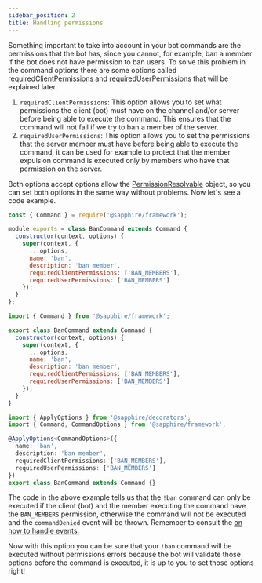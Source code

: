```yaml
---
sidebar_position: 2
title: Handling permissions
---
```



Something important to take into account in your bot commands are the permissions that the bot has, since you cannot,
for example, ban a member if the bot does not have permission to ban users. To solve this problem in the command options
there are some options called
[requiredClientPermissions](../../Documentation/api-framework/interfaces/CommandOptions#requiredclientpermissions) and
[requiredUserPermissions](../../Documentation/api-framework/interfaces/CommandOptions#requiredUserPermissions) that will
be explained later.

1. `requiredClientPermissions`: This option allows you to set what permissions the client (bot) must have on the channel
   and/or server before being able to execute the command. This ensures that the command will not fail if we try to ban
   a member of the server.
2. `requiredUserPermissions`: This option allows you to set the permissions that the server member must have before
   being able to execute the command, it can be used for example to protect that the member expulsion command is
   executed only by members who have that permission on the server.

Both options accept options allow the
[PermissionResolvable](https://discord.js.org/#/docs/main/stable/typedef/PermissionResolvable) object, so you can set
both options in the same way without problems. Now let's see a code example.

<Tabs groupId="language-choice">
<TabItem value="javascript" label="JavaScript" default>

```javascript {4-11}
const { Command } = require('@sapphire/framework');

module.exports = class BanCommand extends Command {
  constructor(context, options) {
    super(context, {
      ...options,
      name: 'ban',
      description: 'ban member',
      requiredClientPermissions: ['BAN_MEMBERS'],
      requiredUserPermissions: ['BAN_MEMBERS']
    });
  }
};
```

</TabItem>
<TabItem value="ESM" label="ESM">

```javascript {4-11}
import { Command } from '@sapphire/framework';

export class BanCommand extends Command {
  constructor(context, options) {
    super(context, {
      ...options,
      name: 'ban',
      description: 'ban member',
      requiredClientPermissions: ['BAN_MEMBERS'],
      requiredUserPermissions: ['BAN_MEMBERS']
    });
  }
}
```

</TabItem>
<TabItem value="typescript" label="TypeScript">

```typescript {5-9}
import { ApplyOptions } from '@sapphire/decorators';
import { Command, CommandOptions } from '@sapphire/framework';

@ApplyOptions<CommandOptions>({
  name: 'ban',
  description: 'ban member',
  requiredClientPermissions: ['BAN_MEMBERS'],
  requiredUserPermissions: ['BAN_MEMBERS']
})
export class BanCommand extends Command {}
```

</TabItem>
</Tabs>

The code in the above example tells us that the `!ban` command can only be executed if the client (bot) and the member
executing the command have the `BAN_MEMBERS` permission, otherwise the command will not be executed and the
`commandDenied` event will be thrown. Remember to consult the
[on how to handle events.](../listeners/creating-your-own-listeners)

Now with this option you can be sure that your `!ban` command will be executed without permissions errors because the
bot will validate those options before the command is executed, it is up to you to set those options right!
